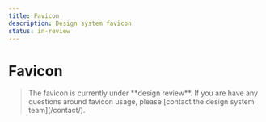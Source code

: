```yaml
---
title: Favicon
description: Design system favicon
status: in-review
---
```


# Favicon

<Favicons />

<Blockquote>
The favicon is currently under **design review**. If you are have any questions around favicon usage, please [contact the design system team](/contact/).
</Blockquote>
